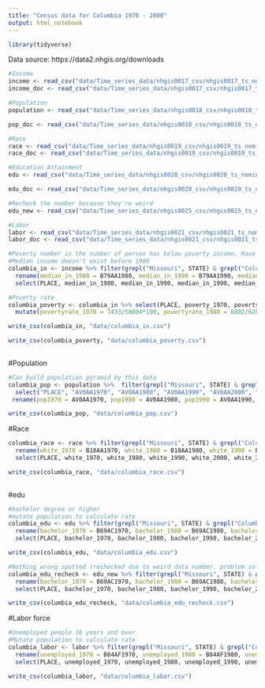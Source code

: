 ```yaml
---
title: "Census data for Columbia 1970 - 2000"
output: html_notebook
---
```


```r
library(tidyverse)
```

Data source: https://data2.nhgis.org/downloads
```r
#Income
income <- read_csv("data/Time_series_data/nhgis0017_csv/nhgis0017_ts_nominal_place.csv")
income_doc <- read_csv("data/Time_series_data/nhgis0017_csv/nhgis0017_ts_nominal_place_codebook.txt")

#Population
population <- read_csv("data/Time_series_data/nhgis0018_csv/nhgis0018_ts_nominal_place.csv")

pop_doc <- read_csv("data/Time_series_data/nhgis0018_csv/nhgis0018_ts_nominal_place_codebook.txt")

#Race
race <- read_csv("data/Time_series_data/nhgis0019_csv/nhgis0019_ts_nominal_place.csv")
race_doc <- read_csv("data/Time_series_data/nhgis0019_csv/nhgis0019_ts_nominal_place_codebook.txt")

#Education Attainment
edu <- read_csv("data/Time_series_data/nhgis0020_csv/nhgis0020_ts_nominal_place.csv")

edu_doc <- read_csv("data/Time_series_data/nhgis0020_csv/nhgis0020_ts_nominal_place_codebook.txt")

#Recheck the number because they're weird
edu_new <- read_csv("data/Time_series_data/nhgis0025_csv/nhgis0025_ts_nominal_place.csv")

#Labor
labor <- read_csv("data/Time_series_data/nhgis0021_csv/nhgis0021_ts_nominal_place.csv")
labor_doc <- read_csv("data/Time_series_data/nhgis0021_csv/nhgis0021_ts_nominal_place_codebook.txt")

```

```r
#Poverty number is the number of person has below poverty income. Have to calculate rate per 100.000 people.
#Median income doesn't exist before 1980
columbia_in <- income %>% filter(grepl("Missouri", STATE) & grepl("Columbia", PLACE)) %>% 
  rename(median_in_1980 = B79AA1980, median_in_1990 = B79AA1990, median_in_2000 = B79AA2000, poverty_1970 = CL6AA1970, poverty_1980 = CL6AA1980, poverty_1990 = CL6AA1990, poverty_2000 = CL6AA2000) %>% 
  select(PLACE, median_in_1980, median_in_1990, median_in_1990, median_in_2000, poverty_1970, poverty_1980, poverty_1990, poverty_2000)

#Poverty rate
columbia_poverty <- columbia_in %>% select(PLACE, poverty_1970, poverty_1980, poverty_1990, poverty_2000) %>% 
  mutate(povertyrate_1970 = 7433/58804*100, povertyrate_1980 = 8802/62061*100, povertyrate_1990 = 13195/69101*100, povertyrate_2000 = 14670/84531*100)

write_csv(columbia_in, "data/columbia_in.csv")

write_csv(columbia_poverty, "data/columbia_poverty.csv")
  
```

#Population
```r
#Can build population pyramid by this data 
columbia_pop <- population %>%  filter(grepl("Missouri", STATE) & grepl("Columbia", PLACE)) %>% 
  select("PLACE", "AV0AA1970", "AV0AA1980", "AV0AA1990", "AV0AA2000", "AV0AA2010", "AV0AA2020") %>% 
 rename(pop1970 = AV0AA1970, pop1980 = AV0AA1980, pop1990 = AV0AA1990, pop2000 = AV0AA2000, pop2010 = AV0AA2010, pop2020 = AV0AA2020)

write_csv(columbia_pop, "data/columbia_pop.csv")
```

#Race
```r
columbia_race <- race %>% filter(grepl("Missouri", STATE) & grepl("Columbia", PLACE)) %>% 
  rename(white_1970 = B18AA1970, white_1980 = B18AA1980, white_1990 = B18AA1990, white_2000 = B18AA2000, white_2010 = B18AA2010, white_2020 = B18AA2020, black_1970 = B18AB1970, black_1980 = B18AB1980, black_1990 = B18AB1990, black_2000 = B18AB2000, black_2010 = B18AB2010, black_2020 = B18AB2020, indian_native_1970 = B18AC1970, indian_native_1980 = B18AC1980, indian_native_1990 = B18AC1990, indian_native_2000 = B18AC2000, indian_native_2010 = B18AC2010, indian_native_2020 = B18AC2020, asian_pacific_1970 = B18AD1970, asian_pacific_1980 = B18AD1980, asian_pacific_1990 = B18AD1990, asian_pacific_2000 = B18AD2000, asian_pacific_2010 = B18AD2010, asian_pacific_2020 = B18AD2020) %>% 
  select(PLACE, white_1970, white_1980, white_1990, white_2000, white_2010, white_2020, black_1970, black_1980, black_1990, black_2000, black_2010, black_2020, indian_native_1970, indian_native_1980, indian_native_1990, indian_native_2000, indian_native_2010, indian_native_2020, asian_pacific_1970, asian_pacific_1980, asian_pacific_1990, asian_pacific_2000, asian_pacific_2010, asian_pacific_2020) 

write_csv(columbia_race, "data/columbia_race.csv")
  
```

#edu 
```r
#bachelor degree or higher
#mutate population to calculate rate
columbia_edu <- edu %>% filter(grepl("Missouri", STATE) & grepl("Columbia", PLACE)) %>% 
  rename(bachelor_1970 = B69AC1970, bachelor_1980 = B69AC1980, bachelor_1990 = B69AC1990, bachelor_2000 = B69AC2000) %>% 
  select(PLACE, bachelor_1970, bachelor_1980, bachelor_1990, bachelor_2000)

write_csv(columbia_edu, "data/columbia_edu.csv") 

#Nothing wrong spotted (rechecked due to weird data number. problem solved)
columbia_edu_recheck <- edu_new %>% filter(grepl("Missouri", STATE) & grepl("Columbia", PLACE)) %>% 
  rename(bachelor_1970 = B69AC1970, bachelor_1980 = B69AC1980, bachelor_1990 = B69AC1990, bachelor_2000 = B69AC2000, bachelor_0812 = B69AC125, bachelor_1519 = B69AC195) %>% 
  select(PLACE, bachelor_1970, bachelor_1980, bachelor_1990, bachelor_2000, bachelor_0812, bachelor_1519)

write_csv(columbia_edu_recheck, "data/columbia_edu_recheck.csv") 
```

#Labor force
```r
#Unemployed people 16 years and over
#Mutate population to calculate rate
columbia_labor <- labor %>% filter(grepl("Missouri", STATE) & grepl("Columbia", PLACE)) %>% 
  rename(unemployed_1970 = B84AF1970, unemployed_1980 = B84AF1980, unemployed_1990 = B84AF1990, unemployed_2000 = B84AF2000) %>% 
  select(PLACE, unemployed_1970, unemployed_1980, unemployed_1990, unemployed_2000)

write_csv(columbia_labor, "data/columbia_labor.csv")
```


